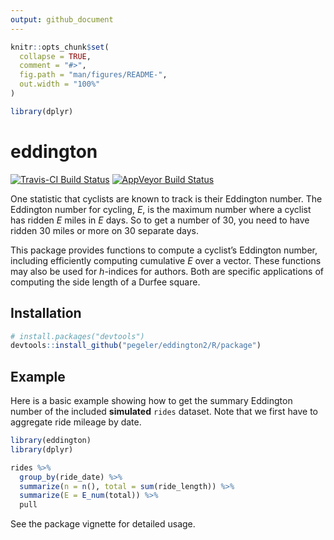 ```yaml
---
output: github_document
---
```


<!-- README.md is generated from README.Rmd. Please edit that file -->

```r
knitr::opts_chunk$set(
  collapse = TRUE,
  comment = "#>",
  fig.path = "man/figures/README-",
  out.width = "100%"
)

library(dplyr)
```
# eddington

<!-- badges: start -->
[![Travis-CI Build Status](https://travis-ci.org/pegeler/eddington2.svg?branch=master)](https://travis-ci.org/pegeler/eddington2)
[![AppVeyor Build Status](https://ci.appveyor.com/api/projects/status/github/pegeler/eddington2?branch=master&svg=true)](https://ci.appveyor.com/project/pegeler/eddington2)
<!-- badges: end -->

One statistic that cyclists are known to track is their Eddington number. The
Eddington number for cycling, _E_, is the maximum number where a cyclist has
ridden _E_ miles in _E_ days. So to get a number of 30, you need to have ridden
30 miles or more on 30 separate days.

This package provides functions to compute a cyclist's Eddington number,
including efficiently computing cumulative _E_ over a vector. These functions
may also be used for _h_-indices for authors. Both are specific applications of
computing the side length of a Durfee square.

## Installation

<!--
You can install the released version of eddington from [CRAN](https://CRAN.R-project.org) with:

``` r
install.packages("eddington")
```

And the development version from [GitHub](https://github.com/) with:

``` r
# install.packages("devtools")
devtools::install_github("pegeler/eddington2")
```
-->

``` r
# install.packages("devtools")
devtools::install_github("pegeler/eddington2/R/package")
```

## Example

Here is a basic example showing how to get the summary Eddington number of the
included **simulated** `rides` dataset. Note that we first have to aggregate
ride mileage by date.

```r
library(eddington)
library(dplyr)

rides %>%
  group_by(ride_date) %>%
  summarize(n = n(), total = sum(ride_length)) %>% 
  summarize(E = E_num(total)) %>% 
  pull
```

See the package vignette for detailed usage. 
